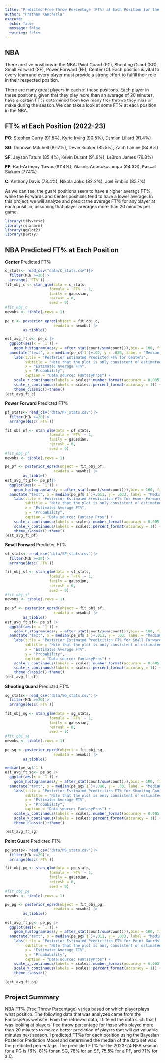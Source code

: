 ```yaml
---
title: "Predicted Free Throw Percentage (FT%) at Each Position for the 2023-2024 NBA Season"
author: "Pratham Kancherla"
execute:
  echo: false
  message: false
  warning: false
---
```

## NBA

There are five positions in the NBA: Point Guard (PG), Shooting Guard (SG), Small Forward (SF), Power Forward (PF), Center (C). Each position is vital to every team and every player must provide a strong effort to fulfill their role in their respected position. 


There are many great players in each of these positions. Each player in these positions, given that they play more than an average of 20 minutes, have a certain FT% determined from how many free throws they miss or make during the season. We can take a look at some FT% at each position in the NBA.

## FT% at Each Position (2022-23)
**PG**: Stephen Curry (91.5%), Kyrie Irving (90.5%), Damian Lillard (91.4%)

**SG**: Donovan Mitchell (86.7%), Devin Booker (85.5%), Zach LaVine (84.8%)

**SF**: Jayson Tatum (85.4%), Kevin Durant (91.9%), LeBron James (76.8%)

**PF**: Karl-Anthony Towns (87.4%), Giannis Antetokounmpo (64.5%), Pascal Siakam (77.4%)

**C**: Anthony Davis (78.4%), Nikola Jokic (82.2%), Joel Embiid (85.7%)


As we can see, the guard positions seem to have a higher average FT%, while the Forwards and Center positions tend to have a lower average. In this project, we will analyze and predict the average FT% for any player at each position, assuming that player averages more than 20 minutes per game. 
```r
library(tidyverse)
library(rstanarm)
library(ggplot2)
library(plotly)
```
## NBA Predicted FT% at Each Position

**Center** Predicted FT% 
```r
c_stats<- read_csv("data/C_stats.csv")|>
  filter(MIN >=20)|>
  arrange((`FT%`))
fit_obj_c <- stan_glm(data = c_stats,
                    formula = `FT%` ~ 1,
                    family = gaussian,
                    refresh = 0,
                    seed = 9)
#fit_obj_c
newobs <- tibble(.rows = 1)

pe_c <- posterior_epred(object = fit_obj_c,
                      newdata = newobs) |> 
        as_tibble()

est_avg_ft_c<- pe_c |>
  ggplot(aes(x = `1`)) +
    geom_histogram(aes(y = after_stat(count/sum(count))),bins = 100, fill = "blue", color = "black") + geom_vline(xintercept = median(pe_c$`1`), linetype = "dotted", lwd = 1.5) +
  annotate("text", x = median(pe_c$`1`)+.02, y = .026, label = "Median: 71.69%", vjust = -1)+
    labs(title = "Posterior Estimated Predicted FT% for Centers",
         subtitle = "Note that the plot is only consistent of estimated values",
         x = "Estimated Average FT%",
         y = "Probability",
         caption = "Data source: FantasyPros") + 
    scale_x_continuous(labels = scales::number_format(accuracy = 0.005)) +
    scale_y_continuous(labels = scales::percent_format(accuracy = 1)) +
    theme_classic()+theme()
(est_avg_ft_c)
```
**Power Forward** Predicted FT%
```r
pf_stats<- read_csv("data/PF_stats.csv")|>
  filter(MIN >=20)|>
  arrange(desc(`FT%`))

fit_obj_pf <- stan_glm(data = pf_stats,
                    formula = `FT%` ~ 1,
                    family = gaussian,
                    refresh = 0,
                    seed = 9)
#fit_obj_pf
newobs <- tibble(.rows = 1)

pe_pf <- posterior_epred(object = fit_obj_pf,
                      newdata = newobs) |> 
        as_tibble()
est_avg_ft_pf<- pe_pf|> 
  ggplot(aes(x = `1`)) +
    geom_histogram(aes(y = after_stat(count/sum(count))),bins = 100, fill = "blue", color = "black") + geom_vline(xintercept = median(pe_pf$`1`), linetype = "dotted", lwd = 1.5)+
  annotate("text", x = median(pe_pf$`1`)+.011, y = .033, label = "Median: 75.57%", vjust = -1)+
    labs(title = "Posterior Estimated Predicition FT% for Power Forwards",
         subtitle = "Note that the plot is only consistent of estimated values",
         x = "Estimated Average FT%",
         y = "Probability",
         caption = "Data source: Fantasy Pros") + 
    scale_x_continuous(labels = scales::number_format(accuracy = 0.005)) +
    scale_y_continuous(labels = scales::percent_format(accuracy = 1)) +
    theme_classic()+theme()
(est_avg_ft_pf)
```
**Small Forward** Predicted FT%
```r
sf_stats<- read_csv("data/SF_stats.csv")|>
  filter(MIN >=20)|>
  arrange(desc(`FT%`))

fit_obj_sf <- stan_glm(data = sf_stats,
                    formula = `FT%` ~ 1,
                    family = gaussian,
                    refresh = 0,
                    seed = 9)
#fit_obj_sf
newobs <- tibble(.rows = 1)

pe_sf <- posterior_epred(object = fit_obj_sf,
                      newdata = newobs) |> 
        as_tibble()
est_avg_ft_sf<- pe_sf |> 
  ggplot(aes(x = `1`)) +
    geom_histogram(aes(y = after_stat(count/sum(count))),bins = 100, fill = "blue", color = "black") + geom_vline(xintercept = median(pe_sf$`1`), linetype = "dotted", lwd = 1.5) +
  annotate("text", x = median(pe_sf$`1`)+.011, y = .03, label = "Median: 78.37%", vjust = -1)+
    labs(title = "Posterior Estimated Predicition FT% for Small Forwards",
         subtitle = "Note that the plot is only consistent of estimated values",
         x = "Estimated Average FT%",
         y = "Probability",
         caption = "Data source: FantasyPros") + 
    scale_x_continuous(labels = scales::number_format(accuracy = 0.005)) +
    scale_y_continuous(labels = scales::percent_format(accuracy = 1)) +
    theme_classic()+theme()
(est_avg_ft_sf)
```
**Shooting Guard** Predicted FT%
```r
sg_stats<- read_csv("data/SG_stats.csv")|>
  filter(MIN >=20)|>
  arrange(desc(`FT%`))

fit_obj_sg <- stan_glm(data = sg_stats,
                    formula = `FT%` ~ 1,
                    family = gaussian,
                    refresh = 0,
                    seed = 9)
#fit_obj_sg
newobs <- tibble(.rows = 1)

pe_sg <- posterior_epred(object = fit_obj_sg,
                      newdata = newobs) |> 
        as_tibble()

median(pe_sg$`1`)
est_avg_ft_sg<- pe_sg |> 
  ggplot(aes(x = `1`)) +
    geom_histogram(aes(y = after_stat(count/sum(count))),bins = 100, fill = "blue", color = "black") + geom_vline(xintercept = median(pe_sg$`1`), linetype = "dotted", lwd = 1.5)+
  annotate("text", x = median(pe_sg$`1`)+.006, y = .03, label = "Median: 81.75%", vjust = -1)+
    labs(title = "Posterior Estimated Predicition FT% for Shooting Gaurds",
         subtitle = "Note that the plot is only consistent of estimated values",
         x = "Estimated Average FT%",
         y = "Probability",
         caption = "Data source: FantasyPros") + 
    scale_x_continuous(labels = scales::number_format(accuracy = 0.005)) +
    scale_y_continuous(labels = scales::percent_format(accuracy = 1)) +
    theme_classic()+theme()

(est_avg_ft_sg)
```
**Point Guard** Predicted FT%
```r
pg_stats<- read_csv("data/PG_stats.csv")|>
  filter(MIN >=20)|>
  arrange(desc(`FT%`))

fit_obj_pg <- stan_glm(data = pg_stats,
                    formula = `FT%` ~ 1,
                    family = gaussian,
                    refresh = 0,
                    seed = 9)
#fit_obj_pg
newobs <- tibble(.rows = 1)

pe_pg <- posterior_epred(object = fit_obj_pg,
                      newdata = newobs) |> 
        as_tibble()

est_avg_ft_pg<- pe_pg |> 
  ggplot(aes(x = `1`)) +
    geom_histogram(aes(y = after_stat(count/sum(count))),bins = 100, fill = "blue", color = "black") + geom_vline(xintercept = median(pe_pg$`1`), linetype = "dotted", lwd = 1.5)+
  annotate("text", x = median(pe_pg$`1`)+.011, y = .033, label = "Median: 76.37%", vjust = -1)+
    labs(title = "Posterior Estimated Predicition FT% for Point Gaurds",
         subtitle = "Note that the plot is only consistent of estimated values",
         x = "Estimated Average FT%",
         y = "Proabability",
         caption = "Data source: FantasyPros") + 
    scale_x_continuous(labels = scales::number_format(accuracy = 0.005)) +
    scale_y_continuous(labels = scales::percent_format(accuracy = 1)) +
    theme_classic()

(est_avg_ft_pg)
```

## Project Summary
NBA FT% (Free Throw Percentage) varies based on which player plays what position. The following data that was analyzed came from the FantasyPros website. From the retrieved data, I filtered the data such that I was looking at players' free throw percentage for those who played more than 20 minutes to make a better prediction of players that will get valuable minutes next season. I predicted FT%s for each position using the Bayesian Posterior Prediction Model and determined the median of the data set was the predicted percentage. The predicted FT% for the 2023-24 NBA season for a PG is 76%, 81% for an SG, 78% for an SF, 75.5% for a PF, and 71% for a C.
